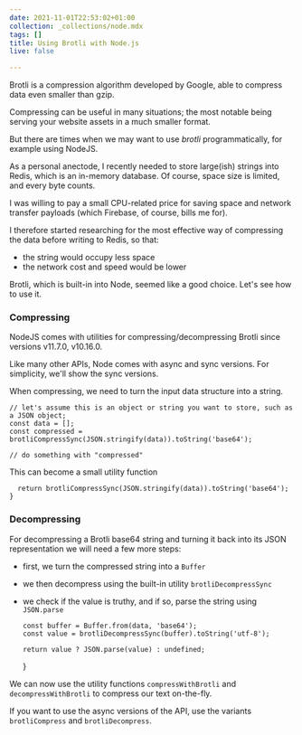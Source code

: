 ```yaml
---
date: 2021-11-01T22:53:02+01:00
collection: _collections/node.mdx
tags: []
title: Using Brotli with Node.js
live: false

---
```

Brotli is a compression algorithm developed by Google, able to compress data even smaller than gzip.

Compressing can be useful in many situations; the most notable being serving your website assets in a much smaller format.

But there are times when we may want to use _brotli_ programmatically, for example using NodeJS.

As a personal anectode, I recently needed to store large(ish) strings into Redis, which is an in-memory database. Of course, space size is limited, and every byte counts.

I was willing to pay a small CPU-related price for saving space and network transfer payloads (which Firebase, of course, bills me for).

I therefore started researching for the most effective way of compressing the data before writing to Redis, so that:

* the string would occupy less space
* the network cost and speed would be lower

Brotli, which is built-in into Node, seemed like a good choice. Let's see how to use it.

### Compressing

NodeJS comes with utilities for compressing/decompressing Brotli since versions v11.7.0, v10.16.0.

Like many other APIs, Node comes with async and sync versions. For simplicity, we'll show the sync versions.

When compressing, we need to turn the input data structure into a string. 

    
    // let's assume this is an object or string you want to store, such as a JSON object;
    const data = [];
    const compressed = brotliCompressSync(JSON.stringify(data)).toString('base64');
    
    // do something with "compressed"

This can become a small utility function

      return brotliCompressSync(JSON.stringify(data)).toString('base64');
    }

### Decompressing

For decompressing a Brotli base64 string and turning it back into its JSON representation we will need a few more steps:

* first, we turn the compressed string into a `Buffer`
* we then decompress using the built-in utility `brotliDecompressSync`
* we check if the value is truthy, and if so, parse the string using `JSON.parse`

    
      const buffer = Buffer.from(data, 'base64');
      const value = brotliDecompressSync(buffer).toString('utf-8');
    
      return value ? JSON.parse(value) : undefined;
    }

We can now use the utility functions `compressWithBrotli` and `decompressWithBrotli` to compress our text on-the-fly.

If you want to use the async versions of the API, use the variants `brotliCompress` and `brotliDecompress`.